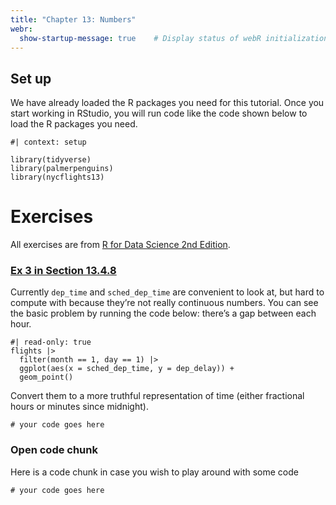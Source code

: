 ```yaml
---
title: "Chapter 13: Numbers"
webr:  
  show-startup-message: true    # Display status of webR initialization
---
```


## Set up

We have already loaded the R packages you need for this tutorial. Once you start working in RStudio, you will run code like the code shown below to load the R packages you need.

```webr-r
#| context: setup

library(tidyverse)
library(palmerpenguins)
library(nycflights13)
```

# Exercises

All exercises are from [R for Data Science 2nd Edition](https://r4ds.hadley.nz/).

### [Ex 3 in Section 13.4.8](https://r4ds.hadley.nz/numbers.html#exercises-1)

Currently `dep_time` and `sched_dep_time` are convenient to look at, but hard to compute with because they’re not really continuous numbers. You can see the basic problem by running the code below: there’s a gap between each hour.

```webr-r
#| read-only: true
flights |> 
  filter(month == 1, day == 1) |> 
  ggplot(aes(x = sched_dep_time, y = dep_delay)) +
  geom_point()
```

Convert them to a more truthful representation of time (either fractional hours or minutes since midnight).

```webr-r
# your code goes here

```




### Open code chunk

Here is a code chunk in case you wish to play around with some code

```webr-r
# your code goes here
```


